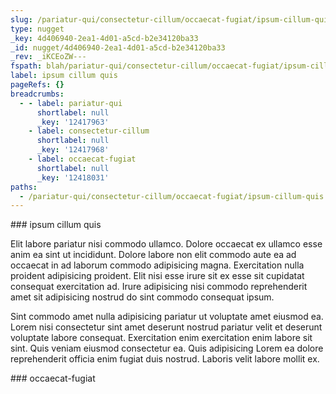 ```yaml
---
slug: /pariatur-qui/consectetur-cillum/occaecat-fugiat/ipsum-cillum-quis
type: nugget
_key: 4d406940-2ea1-4d01-a5cd-b2e34120ba33
_id: nugget/4d406940-2ea1-4d01-a5cd-b2e34120ba33
_rev: _iKCEoZW---
fspath: blah/pariatur-qui/consectetur-cillum/occaecat-fugiat/ipsum-cillum-quis.md
label: ipsum cillum quis
pageRefs: {}
breadcrumbs:
  - - label: pariatur-qui
      shortlabel: null
      _key: '12417963'
    - label: consectetur-cillum
      shortlabel: null
      _key: '12417968'
    - label: occaecat-fugiat
      shortlabel: null
      _key: '12418031'
paths:
  - /pariatur-qui/consectetur-cillum/occaecat-fugiat/ipsum-cillum-quis
---
```


<NuggetArea>
<Nugget slug="/pariatur-qui/consectetur-cillum/occaecat-fugiat/ipsum-cillum-quis" type="nugget" _key="4d406940-2ea1-4d01-a5cd-b2e34120ba33" _id="nugget/4d406940-2ea1-4d01-a5cd-b2e34120ba33" _rev="_iKCEoZW---" fspath="blah/pariatur-qui/consectetur-cillum/occaecat-fugiat/ipsum-cillum-quis.md" label="ipsum cillum quis" paths="/pariatur-qui/consectetur-cillum/occaecat-fugiat/ipsum-cillum-quis">
<NuggetBody>
### ipsum cillum quis

Elit labore pariatur nisi commodo ullamco. Dolore occaecat ex ullamco esse anim ea sint ut incididunt. Dolore labore non elit commodo aute ea ad occaecat in ad laborum commodo adipisicing magna. Exercitation nulla proident adipisicing proident. Elit nisi esse irure sit ex esse sit cupidatat consequat exercitation ad. Irure adipisicing nisi commodo reprehenderit amet sit adipisicing nostrud do sint commodo consequat ipsum.

Sint commodo amet nulla adipisicing pariatur ut voluptate amet eiusmod ea. Lorem nisi consectetur sint amet deserunt nostrud pariatur velit et deserunt voluptate labore consequat. Exercitation enim exercitation enim labore sit sint. Quis veniam eiusmod consectetur ea. Quis adipisicing Lorem ea dolore reprehenderit officia enim fugiat duis nostrud. Laboris velit labore mollit ex.

</NuggetBody>
<Breadcrumbs>
<Crumbs>
<Crumb _key="12417963" label="pariatur-qui" /><Crumb _key="12417968" label="consectetur-cillum" /><Crumb _key="12418031" label="occaecat-fugiat" />
</Crumbs>
</Breadcrumbs>
</Nugget>

<NuggetsInbound>
</NuggetsInbound>
<NuggetsOutbound>
</NuggetsOutbound>
</NuggetArea>
<PassagesInbound>
<Passage direction="inbound" type="passage" _key="12418031" _id="passage/12418031" _rev="_iKCEoZK---" label="occaecat-fugiat" passage="occaecat-fugiat" fspath="blah/pariatur-qui/consectetur-cillum/occaecat-fugiat" paths="/pariatur-qui/consectetur-cillum/occaecat-fugiat" slug="/pariatur-qui/consectetur-cillum/occaecat-fugiat">
<NuggetBody>
### occaecat-fugiat

</NuggetBody>
<Breadcrumbs>
<Crumbs>
<Crumb _key="12417963" label="pariatur-qui" /><Crumb _key="12417968" label="consectetur-cillum" />
</Crumbs>
</Breadcrumbs>
</Passage>

</PassagesInbound>
<PassagesOutbound>
</PassagesOutbound>